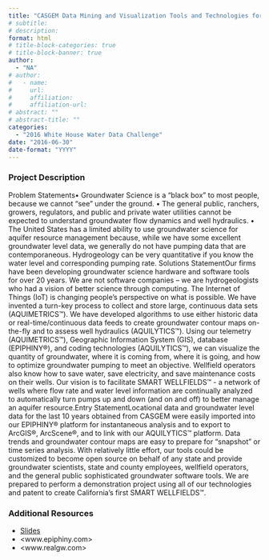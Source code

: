 ```yaml
---
title: "CASGEM Data Mining and Visualization Tools and Technologies for SMART WELLFIELDS™"
# subtitle: 
# description: 
format: html
# title-block-categories: true
# title-block-banner: true
author: 
  - "NA"
# author:
#   - name: 
#     url: 
#     affiliation: 
#     affiliation-url:
# abstract: ""
# abstract-title: ""
categories: 
  - "2016 White House Water Data Challenge"
date: "2016-06-30"
date-format: "YYYY"
---
```


<!-- COMMENT
## params_NOTUSED-proj_title

#### Year: params_NOTUSED-year

#### Topics: params_NOTUSED-topics

#### Awards: params_NOTUSED-awards

#### Team Members: params_NOTUSED-team_members
UNCOMMENT -->

### Project Description

Problem Statements• Groundwater Science is a “black box” to most people, because we cannot “see” under the ground. • The general public, ranchers, growers, regulators, and public and private water utilities cannot be expected to understand groundwater flow dynamics and well hydraulics. • The United States has a limited ability to use groundwater science for aquifer resource management because, while we have some excellent groundwater level data, we generally do not have pumping data that are contemporaneous. Hydrogeology can be very quantitative if you know the water level and corresponding pumping rate. Solutions StatementOur firms have been developing groundwater science hardware and software tools for over 20 years. We are not software companies – we are hydrogeologists who had a vision of better science through computing. The Internet of Things (IoT) is changing people’s perspective on what is possible. We have invented a turn-key process to collect and store large, continuous data sets (AQUIMETRICS™). We have developed algorithms to use either historic data or real-time/continuous data feeds to create groundwater contour maps on-the-fly and to assess well hydraulics (AQUILYTICS™). Using our telemetry (AQUIMETRICS™), Geographic Information System (GIS), database (EPIPHINY®), and coding technologies (AQUILYTICS™), we can visualize the quantity of groundwater, where it is coming from, where it is going, and how to optimize groundwater pumping to meet an objective. Wellfield operators also know how to save water, save electricity, and save maintenance costs on their wells. Our vision is to facilitate SMART WELLFIELDS™ - a network of wells where flow rate and water level information are continually analyzed to automatically turn pumps up and down (and on and off) to better manage an aquifer resource.Entry StatementLocational data and groundwater level data for the last 10 years obtained from CASGEM were easily imported into our EPIPHINY® platform for instantaneous analysis and to export to ArcGIS®, ArcScene®, and to link with our AQUILYTICS™ platform. Data trends and groundwater contour maps are easy to prepare for “snapshot” or time series analysis. With relatively little effort, our tools could be customized to become open source on behalf of any state and provide groundwater scientists, state and county employees, wellfield operators, and the general public sophisticated groundwater software tools. We are prepared to perform a demonstration project using all of our technologies and patent to create California’s first SMART WELLFIELDS™.

### Additional Resources

- [Slides](https://drive.google.com/open?id=0B5n4IeHrVBinVlhwSkVWZ1l1Ukk)
- <www.epiphiny.com>
- <www.realgw.com>
